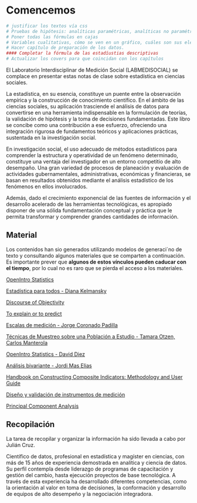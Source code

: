 # Comencemos {.unnumbered}

```{r}
# justificar los textos vía css
# Pruebas de hipótesis: analíticas paramétricas, analíticas no paramétricas, computacionales paramétricas, computacionales no paramétricas.
# Poner todas las fórmulas en cajas
# Variables cualitativas, cómo se ven en un gráfico, cuáles son sus elementos visuales, cómo se trabajan en modelamiento, datos cíclicos, datos textuales
# Hacer capítulo de preparación de los datos.
#### Completar la fórmula de las estadíustias descriptivas
# Actualizar los covers para que coincidan con los capítulos
```


El Laboratorio Interdisciplinar de Medición Social (LABMEDISOCIAL) se complace en presentar estas notas de clase sobre estadística en ciencias sociales.

La estadística, en su esencia, constituye un puente entre la observación empírica y la construcción de conocimiento científico. En el ámbito de las ciencias sociales, su aplicación trasciende el análisis de datos para convertirse en una herramienta indispensable en la formulación de teorías, la validación de hipótesis y la toma de decisiones fundamentadas. Este libro se concibe como una contribución a ese esfuerzo, ofreciendo una integración rigurosa de fundamentos teóricos y aplicaciones prácticas, sustentada en la investigación social.

En investigación social, el uso adecuado de métodos estadísticos para comprender la estructura y operatividad de un fenómeno determinado, constituye una ventaja del investigador en un entorno competitio de alto desempaño. Una gran variedad de procesos de planeación y evaluación de actividades gubernamentales, administrativas, económicas y financieras, se basan en resultados obtenidos mediante el análisis estadístico de los fenómenos en ellos involucrados.

Además, dado el crecimiento exponencial de las fuentes de información y el desarrollo acelerado de las herramientas tecnológicas, es apropiado disponer de una sólida fundamentación conceptual y práctica que le permita transformar y comprender grandes cantidades de información.

## Material {.unnumbered}

Los contenidos han sio generados utilizando modelos de generaci´no de texto y consultando algunos materiales que se comparten a continuación. Es importante prever que **algunos de estos vínculos pueden caducar con el tiempo**, por lo cual no es raro que se pierda el acceso a los materiales.

[OpenIntro Statistics](https://openintro.org/book/os/){target="_blank"}

[Estadística para todos - Diana Kelmansky](http://www.bnm.me.gov.ar/giga1/documentos/EL001858.pdf){target="_blank"}

[Discourse of Objectivity](https://ayushthey.medium.com/discourse-of-objectivity-2eb2541f7177){target="_blank"}

[To explain or to predict](https://www.stat.berkeley.edu/~aldous/157/Papers/shmueli.pdf){target="_blank"}

[Escalas de medición - Jorge Coronado Padilla](https://dialnet.unirioja.es/descarga/articulo/4942056.pdf){target="_blank"}

[Técnicas de Muestreo sobre una Población a Estudio - Tamara Otzen, Carlos Manterola](https://scielo.conicyt.cl/pdf/ijmorphol/v35n1/art37.pdf){target="_blank"}

[OpenIntro Statistics - David Diez](https://openintro.org/go/?id=os4_for_screen_readers&amp;referrer=/book/os/index.php){target="_blank"}

[Análisis bivariante - Jordi Mas Elias](https://openaccess.uoc.edu/bitstream/10609/148455/1/AnalisisBivariante.pdf){target="_blank"}

[Handbook on Constructing Composite Indicators: Methodology and User Guide](https://www.istat.it/wp-content/uploads/2014/06/Handbook-on-Constructing-Composite-Indicators.pdf){target="_blank"}

[Diseño y validación de instrumentos de medición](https://core.ac.uk/download/pdf/47265078.pdf){target="_blank"}

[Principal Component Analysis](http://cda.psych.uiuc.edu/statistical_learning_course/Jolliffe%20I.%20Principal%20Component%20Analysis%20(2ed.,%20Springer,%202002)(518s)_MVsa_.pdf){target="_blank"}


## Recopilación {.unnumbered}

La tarea de recopilar y organizar la información ha sido llevada a cabo por Julián Cruz.

Científico de datos, profesional en estadística y magíster en ciencias, con más de 15 años de experiencia demostrada en analítica y ciencia de datos. Su perfil contempla desde liderazgo de programas de capacitación y gestión del cambio, hasta ejecución proyectos de base tecnológica. A través de esta experiencia ha desarrollado diferentes competencias, como la orientación al valor en toma de decisiones, la conformación y desarrollo de equipos de alto desempeño y la negociación integradora.

